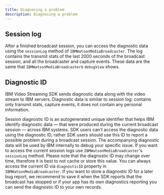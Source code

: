 ```yaml
---
title: Diagnosing a problem
description: Diagnosing a problem
---
```


## Session log

After a finished broadcast session, you can access the diagnostic data using the `sessionLog` method of `IBMWatsonMediaBroadcaster`. The log contains the transmit stats of the last 2000 seconds of the broadcast session, and all the broadcaster and capture events. These data are the same that `IBMWatsonMediaBroadcaster`s `debugView` shows.

## Diagnostic ID

IBM Video Streaming SDK sends diagnostic data along with the video stream to IBM servers. Diagnostic data is similar to session log: contains only transmit stats, capture events, it does not contain any personal information.

Session diagnostic ID is an autogenerated unique identifier that helps IBM identify diagnostic data — that were produced during the current broadcast session — across IBM systems. SDK users can't access the diagnostic data using the diagnostic ID, rather SDK users should use this ID to report a possible problem during a broadcast session. The accompanying diagnostic data will be used by IBM internally to debug your specific issue. If you want to access the current session logs use `IBMWatsonMediaBroadcaster`'s `sessionLog` method. Please note that the diagnostic ID may change over time, therefore it is best to not cache or store this value. You can always access the current ID via `diagnosticID` property in `IBMWatsonMediaBroadcaster`. If you want to store a diagnostic ID for a later bug report, we recommend to save it when the SDK reports that the broadcast has stopped or if your app has its own diagnostics reporting you can send the diagnostic ID to your own records.
